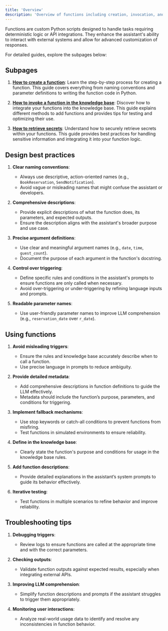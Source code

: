 ```yaml
---
title: 'Overview'
description: 'Overview of functions including creation, invocation, and secret retrieval'
---
```


Functions are custom Python scripts designed to handle tasks requiring deterministic logic or API integrations. They enhance the assistant's
ability to interact with external systems and allow for advanced customization of responses.

For detailed guides, explore the subpages below:

## Subpages
1. **[How to create a function](./how-to-create-a-function)**:
   Learn the step-by-step process for creating a function. This guide covers everything from naming conventions and parameter definitions to writing the function code in Python.

2. **[How to invoke a function in the knowledge base](./how-to-invoke-a-function-in-knowledge-base)**:
   Discover how to integrate your functions into the knowledge base. This guide explains different methods to add functions and provides tips for testing and optimizing their use.

3. **[How to retrieve secrets](./how-to-retrieve-secrets)**:
   Understand how to securely retrieve secrets within your functions. This guide provides best practices for handling sensitive information and integrating it into your function logic.

## Design best practices

1. **Clear naming conventions**:
   - Always use descriptive, action-oriented names (e.g., `BookReservation`, `SendNotification`).
   - Avoid vague or misleading names that might confuse the assistant or developers.

2. **Comprehensive descriptions**:
   - Provide explicit descriptions of what the function does, its parameters, and expected outputs.
   - Ensure the description aligns with the assistant's broader purpose and use case.

3. **Precise argument definitions**:
   - Use clear and meaningful argument names (e.g., `date`, `time`, `guest_count`).
   - Document the purpose of each argument in the function's docstring.

4. **Control over triggering**:
   - Define specific rules and conditions in the assistant's prompts to ensure functions are only called when necessary.
   - Avoid over-triggering or under-triggering by refining language inputs and prompts.

5. **Readable parameter names**:
   - Use user-friendly parameter names to improve LLM comprehension (e.g., `reservation_date` over `r_date`).

## Using functions

1. **Avoid misleading triggers**:
   - Ensure the rules and knowledge base accurately describe when to call a function.
   - Use precise language in prompts to reduce ambiguity.

2. **Provide detailed metadata**:
   - Add comprehensive descriptions in function definitions to guide the LLM effectively.
   - Metadata should include the function’s purpose, parameters, and conditions for triggering.

3. **Implement fallback mechanisms**:
   - Use stop keywords or catch-all conditions to prevent functions from misfiring.
   - Test functions in simulated environments to ensure reliability.

4. **Define in the knowledge base**:
   - Clearly state the function's purpose and conditions for usage in the knowledge base rules.

5. **Add function descriptions**:
   - Provide detailed explanations in the assistant’s system prompts to guide its behavior effectively.

6. **Iterative testing**:
   - Test functions in multiple scenarios to refine behavior and improve reliability.

## Troubleshooting tips

1. **Debugging triggers**:
   - Review logs to ensure functions are called at the appropriate time and with the correct parameters.

2. **Checking outputs**:
   - Validate function outputs against expected results, especially when integrating external APIs.

3. **Improving LLM comprehension**:
   - Simplify function descriptions and prompts if the assistant struggles to trigger them appropriately.

4. **Monitoring user interactions**:
   - Analyze real-world usage data to identify and resolve any inconsistencies in function behavior.
